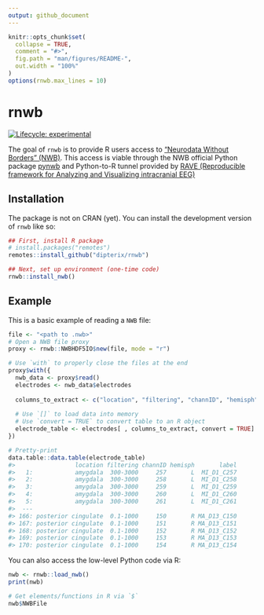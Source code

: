 ```yaml
---
output: github_document
---
```


<!-- README.md is generated from README.Rmd. Please edit that file -->

```r
knitr::opts_chunk$set(
  collapse = TRUE,
  comment = "#>",
  fig.path = "man/figures/README-",
  out.width = "100%"
)
options(rnwb.max_lines = 10)
```

# rnwb

<!-- badges: start -->
[![Lifecycle: experimental](https://img.shields.io/badge/lifecycle-experimental-orange.svg)](https://lifecycle.r-lib.org/articles/stages.html#experimental)
<!-- badges: end -->

The goal of `rnwb` is to provide R users access to ["Neurodata Without Borders" (NWB)](https://www.nwb.org/). This access is viable through the NWB official Python package [pynwb](https://github.com/NeurodataWithoutBorders/pynwb) and Python-to-R tunnel provided by [RAVE (Reproducible framework for Analyzing and Visualizing intracranial EEG)](https://rave.wiki)

## Installation

The package is not on CRAN (yet). You can install the development version of `rnwb` like so:

``` r
## First, install R package
# install.packages("remotes")
remotes::install_github("dipterix/rnwb")

## Next, set up environment (one-time code)
rnwb::install_nwb()
```

## Example

This is a basic example of reading a `NWB` file:

```r
file <- "<path to .nwb>"
# Open a NWB file proxy
proxy <- rnwb::NWBHDF5IO$new(file, mode = "r")

# Use `with` to properly close the files at the end
proxy$with({
  nwb_data <- proxy$read()
  electrodes <- nwb_data$electrodes
  
  columns_to_extract <- c("location", "filtering", "channID", "hemisph", "label")
  
  # Use `[]` to load data into memory
  # Use `convert = TRUE` to convert table to an R object
  electrode_table <- electrodes[ , columns_to_extract, convert = TRUE]
})

# Pretty-print
data.table::data.table(electrode_table)
#>                 location filtering channID hemisph       label
#>   1:            amygdala  300-3000     257       L  MI_D1_C257
#>   2:            amygdala  300-3000     258       L  MI_D1_C258
#>   3:            amygdala  300-3000     259       L  MI_D1_C259
#>   4:            amygdala  300-3000     260       L  MI_D1_C260
#>   5:            amygdala  300-3000     261       L  MI_D1_C261
#>  ---                                                          
#> 166: posterior cingulate  0.1-1000     150       R MA_D13_C150
#> 167: posterior cingulate  0.1-1000     151       R MA_D13_C151
#> 168: posterior cingulate  0.1-1000     152       R MA_D13_C152
#> 169: posterior cingulate  0.1-1000     153       R MA_D13_C153
#> 170: posterior cingulate  0.1-1000     154       R MA_D13_C154
```

You can also access the low-level Python code via R:

```r
nwb <- rnwb::load_nwb()
print(nwb)

# Get elements/functions in R via `$`
nwb$NWBFile
```

